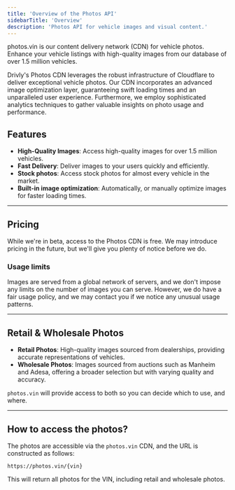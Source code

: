 ```yaml
---
title: 'Overview of the Photos API'
sidebarTitle: 'Overview'
description: 'Photos API for vehicle images and visual content.'
---
```


<Frame type='glass'>
  <p class='font-medium text-sm'>
    <span class='text-primary dark:text-primary-light text-sm font-semibold'>photos.vin</span> is
    our content delivery network (CDN) for vehicle photos. Enhance your vehicle listings with
    high-quality images from our database of over 1.5 million vehicles.
  </p>
</Frame>

<p class='font-medium'>
  Drivly's Photos CDN leverages the robust infrastructure of Cloudflare to deliver exceptional
  vehicle photos. Our CDN incorporates an advanced image optimization layer, guaranteeing swift
  loading times and an unparalleled user experience. Furthermore, we employ sophisticated analytics
  techniques to gather valuable insights on photo usage and performance.
</p>

## Features

- **High-Quality Images**: Access high-quality images for over 1.5 million vehicles.
- **Fast Delivery**: Deliver images to your users quickly and efficiently.
- **Stock photos**: Access stock photos for almost every vehicle in the market.
- **Built-in image optimization**: Automatically, or manually optimize images for faster loading times.

---

## Pricing

While we're in beta, access to the Photos CDN is free. We may introduce pricing in the future, but we'll give you plenty of notice before we do.

### Usage limits

Images are served from a global network of servers, and we don't impose any limits on the number of images you can serve. However, we do have a fair usage policy, and we may contact you if we notice any unusual usage patterns.

---

## Retail & Wholesale Photos

- **Retail Photos**: High-quality images sourced from dealerships, providing accurate representations of vehicles.
- **Wholesale Photos**: Images sourced from auctions such as Manheim and Adesa, offering a broader selection but with varying quality and accuracy.

<Note>`photos.vin` will provide access to both so you can decide which to use, and where.</Note>

---

## How to access the photos?

The photos are accessible via the `photos.vin` CDN, and the URL is constructed as follows:

```http Get all photos
https://photos.vin/{vin}
```

This will return all photos for the VIN, including retail and wholesale photos.
